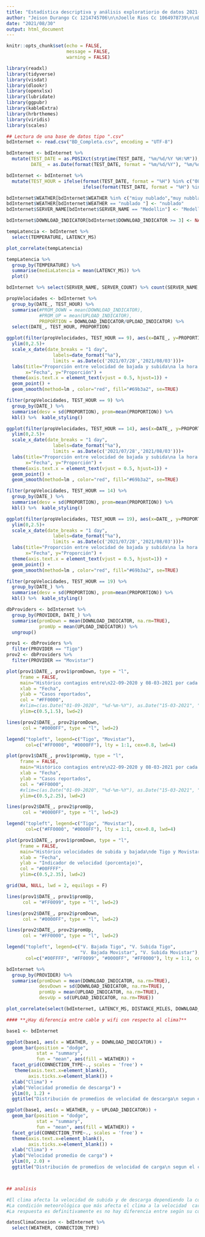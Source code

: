 ```yaml
---
title: "Estadística descriptiva y análisis exploratiorio de datos 2021-1\n\nTrabajo grupal 2"
author: "Jeison Durango Cc 1214745706\n\nJoelle Rios Cc 1064978739\n\nDaniela Guardia Cuervo Cc 1007675467"
date: "2021/08/30"
output: html_document
---
```


```r
knitr::opts_chunk$set(echo = FALSE,
                      message = FALSE,
                      warning = FALSE)
```

```r
library(readxl)
library(tidyverse)
library(visdat)
library(dlookr)
library(openxlsx)
library(lubridate)
library(ggpubr)
library(kableExtra)
library(hrbrthemes)
library(viridis)
library(scales)
```

```r
## Lectura de una base de datos tipo ".csv"
bdInternet <- read.csv("BD_Completa.csv", encoding = "UTF-8")

bdInternet <- bdInternet %>%
  mutate(TEST_DATE = as.POSIXct(strptime(TEST_DATE, "%m/%d/%Y %H:%M")),
         DATE_ = as.Date(format(TEST_DATE, format = "%m/%d/%Y"), "%m/%d/%Y"))

bdInternet <- bdInternet %>%
  mutate(TEST_HOUR = ifelse(format(TEST_DATE, format = "%H") %in% c("08", "09"), 9,
                            ifelse(format(TEST_DATE, format = "%H") %in% c("13", "14"), 14, 19)))

bdInternet$WEATHER[bdInternet$WEATHER %in% c("miuy nublado","muy nubblado")] <- "muy nublado"
bdInternet$WEATHER[bdInternet$WEATHER == "nublado "] <- "nublado"
bdInternet$SERVER_NAME[bdInternet$SERVER_NAME == "Medellin"] <- "Medellín"

bdInternet$DOWNLOAD_INDICATOR[bdInternet$DOWNLOAD_INDICATOR >= 3] <- NA
```

```r
tempLatencia <- bdInternet %>%
  select(TEMPERATURE, LATENCY_MS)

plot_correlate(tempLatencia)
```

```r
tempLatencia %>%
  group_by(TEMPERATURE) %>%
  summarise(mediaLatencia = mean(LATENCY_MS)) %>%
  plot()
```

```r
bdInternet %>% select(SERVER_NAME, SERVER_COUNT) %>% count(SERVER_NAME, SERVER_COUNT)
```

```r
propVelocidades <- bdInternet %>%
  group_by(DATE_, TEST_HOUR) %>%
  summarise(#PROM_DOWN = mean(DOWNLOAD_INDICATOR),
            #PROM_UP = mean(UPLOAD_INDICATOR),
            PROPORTION = DOWNLOAD_INDICATOR/UPLOAD_INDICATOR) %>%
  select(DATE_, TEST_HOUR, PROPORTION)
```

```r
ggplot(filter(propVelocidades, TEST_HOUR == 9), aes(x=DATE_, y=PROPORTION)) +
  ylim(0,2.5)+
  scale_x_date(date_breaks = "1 day", 
                 labels=date_format("%a"),
                 limits = as.Date(c('2021/07/28','2021/08/03')))+
  labs(title="Proporción entre velocidad de bajada y subida\na la hora 9.",
       x="Fecha", y="Proporción") +
  theme(axis.text.x = element_text(vjust = 0.5, hjust=1)) +
  geom_point() +
  geom_smooth(method=lm , color="red", fill="#69b3a2", se=TRUE)

filter(propVelocidades, TEST_HOUR == 9) %>%
  group_by(DATE_) %>%
  summarise(desv = sd(PROPORTION), prom=mean(PROPORTION)) %>% 
  kbl() %>%  kable_styling()
```
```r
ggplot(filter(propVelocidades, TEST_HOUR == 14), aes(x=DATE_, y=PROPORTION)) +
  ylim(0,2.5)+
  scale_x_date(date_breaks = "1 day", 
                 labels=date_format("%a"),
                 limits = as.Date(c('2021/07/28','2021/08/03')))+
  labs(title="Proporción entre velocidad de bajada y subida\na la hora 14.",
       x="Fecha", y="Proporción") +
  theme(axis.text.x = element_text(vjust = 0.5, hjust=1)) +
  geom_point() +
  geom_smooth(method=lm , color="red", fill="#69b3a2", se=TRUE)

filter(propVelocidades, TEST_HOUR == 14) %>%
  group_by(DATE_) %>%
  summarise(desv = sd(PROPORTION), prom=mean(PROPORTION)) %>% 
  kbl() %>%  kable_styling()
```
```r
ggplot(filter(propVelocidades, TEST_HOUR == 19), aes(x=DATE_, y=PROPORTION)) +
  ylim(0,2.5)+
  scale_x_date(date_breaks = "1 day", 
                 labels=date_format("%a"),
                 limits = as.Date(c('2021/07/28','2021/08/03')))+
  labs(title="Proporción entre velocidad de bajada y subida\na la hora 19.",
       x="Fecha", y="Proporción") +
  theme(axis.text.x = element_text(vjust = 0.5, hjust=1)) +
  geom_point() +
  geom_smooth(method=lm , color="red", fill="#69b3a2", se=TRUE)

filter(propVelocidades, TEST_HOUR == 19) %>%
  group_by(DATE_) %>%
  summarise(desv = sd(PROPORTION), prom=mean(PROPORTION)) %>% 
  kbl() %>%  kable_styling()
```
```r
dbProviders <- bdInternet %>%
  group_by(PROVIDER, DATE_) %>%
  summarise(promDown = mean(DOWNLOAD_INDICATOR, na.rm=TRUE),
            promUp = mean(UPLOAD_INDICATOR)) %>%
  ungroup()

prov1 <- dbProviders %>%
  filter(PROVIDER == "Tigo")
prov2 <- dbProviders %>%
  filter(PROVIDER == "Movistar")
```

```r
plot(prov1$DATE_, prov1$promDown, type = "l",
     frame = FALSE,
     main="Histórico contagios entre\n22-09-2020 y 08-03-2021 por cada grupo etario",
     xlab = "Fecha",
     ylab = "Casos reportados",
     col = "#FF0000",
     #xlim=c(as.Date("01-09-2020", "%d-%m-%Y"), as.Date("15-03-2021", "%d-%m-%Y")),
     ylim=c(0.5,1.5), lwd=2)

lines(prov2$DATE_, prov2$promDown,
      col = "#0000FF", type = "l", lwd=2)

legend("topleft", legend=c("Tigo", "Movistar"),
       col=c("#FF0000", "#0000FF"), lty = 1:1, cex=0.8, lwd=4)


```

```r
plot(prov1$DATE_, prov1$promUp, type = "l",
     frame = FALSE,
     main="Histórico contagios entre\n22-09-2020 y 08-03-2021 por cada grupo etario",
     xlab = "Fecha",
     ylab = "Casos reportados",
     col = "#FF0000",
     #xlim=c(as.Date("01-09-2020", "%d-%m-%Y"), as.Date("15-03-2021", "%d-%m-%Y")),
     ylim=c(0.5,2.25), lwd=2)

lines(prov2$DATE_, prov2$promUp,
      col = "#0000FF", type = "l", lwd=2)

legend("topleft", legend=c("Tigo", "Movistar"),
       col=c("#FF0000", "#0000FF"), lty = 1:1, cex=0.8, lwd=4)
```

```r
plot(prov1$DATE_, prov1$promDown, type = "l",
     frame = FALSE,
     main="Histórico velocidades de subida y bajada\nde Tigo y Movistar",
     xlab = "Fecha",
     ylab = "Indicador de velocidad (porcentaje)",
     col = "#00FFFF",
     ylim=c(0.5,2.35), lwd=2)

grid(NA, NULL, lwd = 2, equilogs = F)

lines(prov1$DATE_, prov1$promUp,
      col = "#FF0099", type = "l", lwd=2)

lines(prov2$DATE_, prov2$promDown,
      col = "#0000FF", type = "l", lwd=2)

lines(prov2$DATE_, prov2$promUp,
      col = "#FF0000", type = "l", lwd=2)

legend("topleft", legend=c("V. Bajada Tigo", "V. Subida Tigo",
                           "V. Bajada Movistar", "V. Subida Movistar"),
       col=c("#00FFFF", "#FF0099", "#0000FF", "#FF0000"), lty = 1:1, cex=0.8, lwd=4)
```

```r
bdInternet %>%
  group_by(PROVIDER) %>%
  summarise(promDown = mean(DOWNLOAD_INDICATOR, na.rm=TRUE),
            desvDown = sd(DOWNLOAD_INDICATOR, na.rm=TRUE),
            promUp = mean(UPLOAD_INDICATOR, na.rm=TRUE),
            desvUp = sd(UPLOAD_INDICATOR, na.rm=TRUE))
```
```r
plot_correlate(select(bdInternet, LATENCY_MS, DISTANCE_MILES, DOWNLOAD_INDICATOR, UPLOAD_INDICATOR))
```



```r

#### **¿Hay diferencia entre cable y wifi con respecto al clima?**

base1 <- bdInternet


```

```r
 

ggplot(base1, aes(x = WEATHER, y = DOWNLOAD_INDICATOR)) +
  geom_bar(position = "dodge",
           stat = "summary",
           fun = "mean", aes(fill = WEATHER)) +
  facet_grid(CONNECTION_TYPE~., scales = 'free') +
   theme(axis.text.x=element_blank(),
        axis.ticks.x=element_blank()) +
  xlab("Clima") +
  ylab("Velocidad promedio de descarga") +
  ylim(0, 1.2) +
  ggtitle("Distribución de promedios de velocidad de descarga\n segun el clima y el tipo de conexión.")

ggplot(base1, aes(x = WEATHER, y = UPLOAD_INDICATOR)) +
  geom_bar(position = "dodge",
           stat = "summary",
           fun = "mean", aes(fill = WEATHER)) +
  facet_grid(CONNECTION_TYPE~., scales = 'free') +
  theme(axis.text.x=element_blank(),
        axis.ticks.x=element_blank()) +
  xlab("Clima") +
  ylab("Velocidad promedio de carga") +
  ylim(0, 2.0) +
  ggtitle("Distribución de promedios de velocidad de carga\n segun el clima y el tipo de conexión.")



## analisis

#El clima afecta la velocidad de subida y de descarga dependiendo la conexión de cable de red o wifi.
#La condición meteorológica que más afecta el clima a la velocidad  carga y descarga del internet tanto para la conexión de cable de red o wifi es la lluvia débil y  cuando es soleado son los  más efectos negativos creando interferencias puede tener sobre nuestro internet   puede ser por el factores. pocos datos que se tiene en las mediciones debido a la ola invernal que atraviesa nuestro departamento de Antioquia, la intensidad de la señal y mucho más con el sobrecalentamiento del equipo en días soleados y las lluvias débiles absorben esta frecuencia de radio y por tanto bloquean parcialmente  esta señal creando interferencias en la señal  contrario a las tormentas eléctricas que un principio se pensó que el afectaba la velocidad de descarga resulto una velocidad superior a los demás climas seguido por parcialmente nublado los demás climas tienen una velocidad constantes. 
#La respuesta es definitivamente es no hay diferencia entre según su conexión de cable de red o wifi lo que hace que la conexión a internet es el clima.

```

```r
datosClimaConexion <- bdInternet %>%
  select(WEATHER, CONNECTION_TYPE)
```





